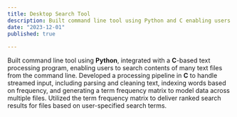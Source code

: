 ```yaml
---
title: Desktop Search Tool
description: Built command line tool using Python and C enabling users to search contents of many text files from the command line.
date: "2023-12-01"
published: true
  
---
```



Built command line tool using **Python**, integrated with a **C**-based text processing program, enabling users to search contents of many text files from the command line.
Developed a processing pipeline in **C** to handle streamed input, including parsing and cleaning text, indexing words based on frequency, and generating a term frequency matrix to model data across multiple files.
Utilized the term frequency matrix to deliver ranked search results for files based on user-specified search terms.

